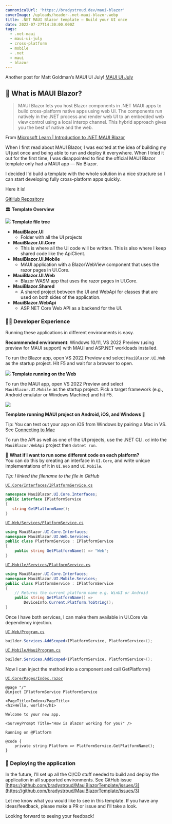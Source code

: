```yaml
---
cannonicalUrl: 'https://bradystroud.dev/maui-blazor'
coverImage: /uploads/header-.net-maui-blazor.webp
title: .NET MAUI Blazor template — Build your UI once
date: 2022-07-27T14:30:00.000Z
tags:
  - .net-maui
  - maui-ui-july
  - cross-platform
  - mobile
  - .net
  - maui
  - blazor
---
```


Another post for Matt Goldman’s MAUI UI July! [MAUI UI July](https://goforgoldman.com/2022/05/19/maui-ui-july.html)

## 🙋 **What is MAUI Blazor?**

> MAUI Blazor lets you host Blazor components in .NET MAUI apps to build cross-platform native apps using web UI. The components run natively in the .NET process and render web UI to an embedded web view control using a local interop channel. This hybrid approach gives you the best of native and the web.

From [Microsoft Learn | Introduction to .NET MAUI Blazor](https://docs.microsoft.com/en-us/shows/xamarinshow/introduction-to-net-maui-blazor--the-xamarin-show)

When I first read about MAUI Blazor, I was excited at the idea of building my UI just once and being able to run and deploy it everywhere. When I tried it out for the first time, I was disappointed to find the official MAUI Blazor template only had a MAUI app — No Blazor.

I decided I'd build a template with the whole solution in a nice structure so I can start developing fully cross-platform apps quickly.

Here it is!

[GitHub Repository](https://github.com/bradystroud/MauiBlazorTemplate)

🏛 **Template Overview**

![](/uploads/filetree.webp)
**Template file tree**

* **MauiBlazor.UI**
  * Folder with all the UI projects
* **MauiBlazor.UI.Core**
  * This is where all the UI code will be written. This is also where I keep shared code like the ApiClient.
* **MauiBlazor.UI.Mobile**
  * MAUI application with a BlazorWebView component that uses the razor pages in UI.Core.
* **MauiBlazor.UI.Web**
  * Blazor WASM app that uses the razor pages in UI.Core.
* **MauiBlazor.Shared**
  * A shared project between the UI and WebApi for classes that are used on both sides of the application.
* **MauiBlazor.WebApi**
  * ASP.NET Core Web API as a backend for the UI.

### 🧑‍💻 Developer Experience

Running these applications in different environments is easy.

**Recommended environment**: Windows 10/11, VS 2022 Preview (using preview for MAUI support) with MAUI and ASP.NET workloads installed.

To run the Blazor app, open VS 2022 Preview and select `MauiBlazor.UI.Web` as the startup project. Hit F5 and wait for a browser to open.

![](</uploads/Template running on the Web .webp>)
**Template running on the Web**

To run the MAUI app, open VS 2022 Preview and select `MauiBlazor.UI.Mobile` as the startup project. Pick a target framework (e.g., Android emulator or Windows Machine) and hit F5.

![](/uploads/cross-plat-screenshot.webp)

**Template running MAUI project on Android, iOS, and Windows 🤯**

Tip: You can test out your app on iOS from Windows by pairing a Mac in VS. See [Connecting to Mac](https://docs.microsoft.com/en-us/xamarin/ios/get-started/installation/windows/connecting-to-mac/)

To run the API as well as one of the UI projects, use the .NET CLI. `cd` into the `MauiBlazor.WebApi` project then `dotnet run`.

🤔 **What if I want to run some different code on each platform?**\
You can do this by creating an interface in `UI.Core`, and write unique implementations of it in `UI.Web` and `UI.Mobile`.

*Tip: I linked the filename to the file in GitHub*

[`UI.Core/Interfaces/IPlatformService.cs`](https://github.com/bradystroud/MauiBlazorTemplate/blob/main/src/MauiBlazor.UI/MauiBlazor.UI.Core/Interfaces/IPlatformService.cs)

```csharp
namespace MauiBlazor.UI.Core.Interfaces;
public interface IPlatformService
{
   string GetPlatformName();
}
```

[`UI.Web/Services/PlatformService.cs`](https://github.com/bradystroud/MauiBlazorTemplate/blob/main/src/MauiBlazor.UI/MauiBlazor.UI.Web/Services/PlatformService.cs)

```csharp
using MauiBlazor.UI.Core.Interfaces;
namespace MauiBlazor.UI.Web.Services;
public class PlatformService : IPlatformService
{
    public string GetPlatformName() => "Web";
}
```

[`UI.Mobile/Services/PlatformService.cs`](https://github.com/bradystroud/MauiBlazorTemplate/blob/main/src/MauiBlazor.UI/MauiBlazor.UI.Mobile/Services/PlatformService.cs)

```csharp
using MauiBlazor.UI.Core.Interfaces;
namespace MauiBlazor.UI.Mobile.Services;
public class PlatformService : IPlatformService
{
    // Returns the current platform name e.g. WinUI or Android
    public string GetPlatformName() =>
        DeviceInfo.Current.Platform.ToString();
}
```

Once I have both services, I can make them available in UI.Core via dependency injection.

[`UI.Web/Program.cs`](https://github.com/bradystroud/MauiBlazorTemplate/blob/main/src/MauiBlazor.UI/MauiBlazor.UI.Web/Program.cs)

```csharp
builder.Services.AddScoped<IPlatformService, PlatformService>();
```

[`UI.Mobile/MauiProgram.cs`](https://github.com/bradystroud/MauiBlazorTemplate/blob/main/src/MauiBlazor.UI/MauiBlazor.UI.Mobile/MauiProgram.cs)

```csharp
builder.Services.AddScoped<IPlatformService, PlatformService>();
```

Now I can inject the method into a component and call GetPlatform()

[`UI.Core/Pages/Index.razor`](https://github.com/bradystroud/MauiBlazorTemplate/blob/main/src/MauiBlazor.UI/MauiBlazor.UI.Core/Pages/Index.razor)

```razor
@page "/"
@inject IPlatformService PlatformService

<PageTitle>Index</PageTitle>
<h1>Hello, world!</h1>

Welcome to your new app.

<SurveyPrompt Title="How is Blazor working for you?" />

Running on @Platform

@code {
    private string Platform => PlatformService.GetPlatformName();
}
```

### 🚀 Deploying the application

In the future, I'll set up all the CI/CD stuff needed to build and deploy the application in all supported environments. See GitHub issue [https://github.com/bradystroud/MauiBlazorTemplate/issues/3](https://github.com/bradystroud/MauiBlazorTemplate/issues/3)

Let me know what you would like to see in this template. If you have any ideas/feedback, please make a PR or issue and I'll take a look.

Looking forward to seeing your feedback!
